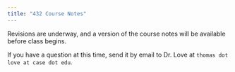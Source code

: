 ```yaml
---
title: "432 Course Notes"
---
```


Revisions are underway, and a version of the course notes will be available before class begins.

If you have a question at this time, send it by email to Dr. Love at `thomas dot love at case dot edu`.